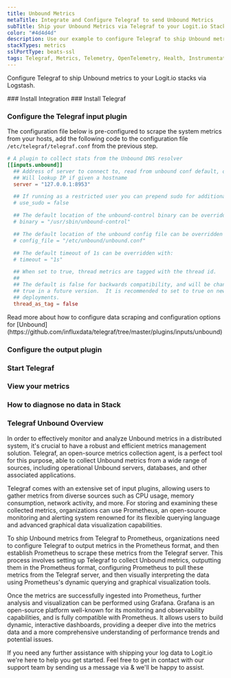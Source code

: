 ```yaml
---
title: Unbound Metrics
metaTitle: Integrate and Configure Telegraf to send Unbound Metrics
subTitle: Ship your Unbound Metrics via Telegraf to your Logit.io Stack
color: "#4d4d4d"
description: Use our example to configure Telegraf to ship Unbound metrics to your Logit.io stacks. Configure Telegraf to send Unbound metrics to Logstash or Elastic.
stackTypes: metrics
sslPortType: beats-ssl
tags: Telegraf, Metrics, Telemetry, OpenTelemetry, Health, Instrumentation, Unbound, DNS
---
```


Configure Telegraf to ship Unbound metrics to your Logit.io stacks via Logstash.

<Steps>
  ### Install Integration
  <InstallIntegration/>
  ### Install Telegraf

  <InstallTelegraf />

  ### Configure the Telegraf input plugin

  The configuration file below is pre-configured to scrape the system metrics from your hosts, add the following code to the configuration file `/etc/telegraf/telegraf.conf` from the previous step.

  ```toml copy
  # A plugin to collect stats from the Unbound DNS resolver
  [[inputs.unbound]]
    ## Address of server to connect to, read from unbound conf default, optionally ':port'
    ## Will lookup IP if given a hostname
    server = "127.0.0.1:8953"

    ## If running as a restricted user you can prepend sudo for additional access:
    # use_sudo = false

    ## The default location of the unbound-control binary can be overridden with:
    # binary = "/usr/sbin/unbound-control"

    ## The default location of the unbound config file can be overridden with:
    # config_file = "/etc/unbound/unbound.conf"

    ## The default timeout of 1s can be overridden with:
    # timeout = "1s"

    ## When set to true, thread metrics are tagged with the thread id.
    ##
    ## The default is false for backwards compatibility, and will be changed to
    ## true in a future version.  It is recommended to set to true on new
    ## deployments.
    thread_as_tag = false
  ```

  <Callout type="info">
    Read more about how to configure data scraping and configuration options for [Unbound](https://github.com/influxdata/telegraf/tree/master/plugins/inputs/unbound)
  </Callout>

  ### Configure the output plugin

  <TelegrafOutputPlugin />

  ### Start Telegraf

  <StartTelegraf />

  ### View your metrics
  <LaunchStack source="Unbound_Metrics_via_Telegraf" utmMedium="metrics" utmCampaign="telegraf-Unbound-metrics" />

  ### How to diagnose no data in Stack

  <DiagnoseNoData />

</Steps>

### Telegraf Unbound Overview

In order to effectively monitor and analyze Unbound metrics in a distributed system, it's crucial to have a robust 
and efficient metrics management solution. Telegraf, an open-source metrics collection agent, is a perfect tool 
for this purpose, able to collect Unbound metrics from a wide range of sources, including operational 
Unbound servers, databases, and other associated applications.

Telegraf comes with an extensive set of input plugins, allowing users to gather metrics from diverse sources 
such as CPU usage, memory consumption, network activity, and more. For storing and examining these collected 
metrics, organizations can use Prometheus, an open-source monitoring and alerting system renowned for its 
flexible querying language and advanced graphical data visualization capabilities.

To ship Unbound metrics from Telegraf to Prometheus, organizations need to configure Telegraf to output 
metrics in the Prometheus format, and then establish Prometheus to scrape these metrics from the Telegraf server. 
This process involves setting up Telegraf to collect Unbound metrics, outputting them in the Prometheus format, 
configuring Prometheus to pull these metrics from the Telegraf server, and then visually interpreting the data 
using Prometheus's dynamic querying and graphical visualization tools.

Once the metrics are successfully ingested into Prometheus, further analysis and visualization can be performed 
using Grafana. Grafana is an open-source platform well-known for its monitoring and observability capabilities, 
and is fully compatible with Prometheus. It allows users to build dynamic, interactive dashboards, providing a 
deeper dive into the metrics data and a more comprehensive understanding of performance trends and potential issues.

If you need any further assistance with shipping your log data to Logit.io we're here to help you get started. 
Feel free to get in contact with our support team by sending us a message via <IntercomButton text="live chat" /> 
& we'll be happy to assist.